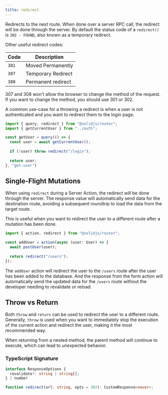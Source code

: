 ```yaml
---
title: redirect
---
```


Redirects to the next route.
When done over a server RPC call, the redirect will be done through the server.
By default the status code of a `redirect()` is `302 - FOUND`, also known as a temporary redirect.

Other useful redirect codes:

| Code | Description |
| ---- | ----------- |
| `301` | Moved Permanently |
| `307` | Temporary Redirect |
| `308` | Permanent redirect |

<Callout type="tip" name="Redirect Methods">
307 and 308 won't allow the browser to change the method of the request. If you want to change the method, you should use 301 or 302.
</Callout>

A common use-case for a throwing a redirect is when a user is not authenticated and you want to redirect them to the login page.

```js title="/queries/get-user.ts" {7}
import { query, redirect } from "@solidjs/router";
import { getCurrentUser } from "../auth";

const getUser = query(() => {
  const user = await getCurrentUser();
  
  if (!user) throw redirect("/login");
  
  return user;
}, "get-user")
```

## Single-Flight Mutations

When using `redirect` during a Server Action, the redirect will be done through the server.
The response value will automatically send data for the destination route, avoiding a subsequent roundtrip to load the data from the target route.

This is useful when you want to redirect the user to a different route after a mutation has been done.

```ts title="/actions/add-user.ts" {3,6}
import { action, redirect } from "@solidjs/router";

const addUser = action(async (user: User) => {
  await postUser(user);
  
  return redirect("/users");
});
```

The `addUser` action will redirect the user to the `/users` route after the user has been added to the database.
And the response from the form action will automatically send the updated data for the `/users` route without the developer needing to revalidate or reload.

## Throw vs Return

Both `throw` and `return` can be used to redirect the user to a different route.
Generally, `throw` is used when you want to immediately stop the execution of the current action and redirect the user, making it the most recommended way.

When returning from a nested method, the parent method will continue to execute, which can lead to unexpected behavior.

### TypeScript Signature

```typescript
interface ResponseOptions {
  revalidate?: string | string[];
} | number

function redirect(url: string, opts = 302): CustomResponse<never>;
``` 
